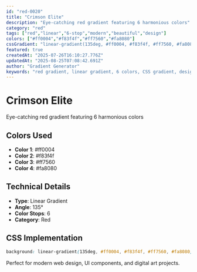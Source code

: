 ```yaml
---
id: "red-0020"
title: "Crimson Elite"
description: "Eye-catching red gradient featuring 6 harmonious colors"
category: "red"
tags: ["red","linear","6-stop","modern","beautiful","design"]
colors: ["#ff0004","#f83f4f","#ff7560","#fa8080"]
cssGradient: "linear-gradient(135deg, #ff0004, #f83f4f, #ff7560, #fa8080)"
featured: true
createdAt: "2025-07-26T16:10:27.776Z"
updatedAt: "2025-08-25T07:08:42.691Z"
author: "Gradient Generator"
keywords: "red gradient, linear gradient, 6 colors, CSS gradient, design, #ff0004, #f83f4f, #ff7560, #fa8080"
---
```


# Crimson Elite

Eye-catching red gradient featuring 6 harmonious colors

## Colors Used
- **Color 1**: #ff0004
- **Color 2**: #f83f4f
- **Color 3**: #ff7560
- **Color 4**: #fa8080

## Technical Details
- **Type**: Linear Gradient
- **Angle**: 135°
- **Color Stops**: 6
- **Category**: Red

## CSS Implementation
```css
background: linear-gradient(135deg, #ff0004, #f83f4f, #ff7560, #fa8080);
```

Perfect for modern web design, UI components, and digital art projects.
